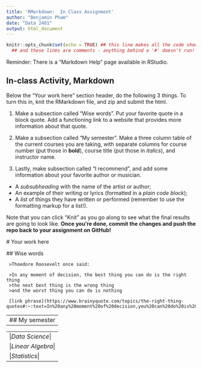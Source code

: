 ```yaml
---
title: 'RMarkdown:  In Class Assignment'
author: "Benjamin Pham"
date: "Data 2401"
output: html_document
---
```



```r
knitr::opts_chunk$set(echo = TRUE) ## this line makes all the code show! 
  ## and these lines are comments - anything behind a '#' doesn't run!
```


Reminder: There is a "Markdown Help" page available in RStudio. 


## In-class Activity, Markdown

Below the "Your work here" section header, do the following 3 things. To turn this in, knit the RMarkdown file, and zip and submit the html.  

1. Make a subsection called "Wise words". Put your favorite quote in a block quote. Add a functioning link to a website that provides more information about that quote.


2. Make a subsection called "My semester". Make a three column table of the current courses you are taking, with separate columns for course number (put those in __bold__), course title (put those in _italics_), and instructor name.

3. Lastly, make subsection called "I recommend", and add some information about your favorite author or musician.

+ A _subsubheading_ with the name of the artist or author;    
+ An example of their writing or lyrics (formatted in a *plain code block*);   
+ A _list_ of things they have written or performed (remember to use the formatting markup for a list!).     


Note that you can click "Knit" as you go along to see what the final results are going to look like. **Once you're done, commit the changes and push the repo back to your assignment on GitHub!**
 

 # Your work here
 
 ## Wise words
 
 ```
  >Thoedore Roosevelt once said:
  
  >In any moment of decision, the best thing you can do is the right thing
  >the next best thing is the wrong thing
  >and the worst thing you can do is nothing
 ``` 
 
 ```
  [link phrase](https://www.brainyquote.com/topics/the-right-thing-quotes#:~:text=In%20any%20moment%20of%20decision,you%20can%20do%20is%20nothing.&text=You%20can%20always%20count%20on,they%27ve%20tried%20everything%20else.) 
```

-----
 ## My semester
-----

-----
|_Data Science_|
|_Linear Algebra_|
|_Statistics_|  
-----
  
 
